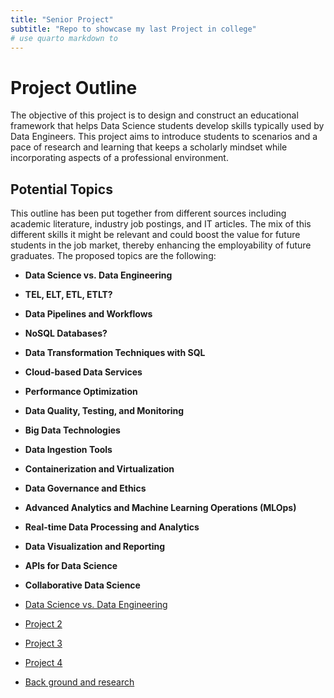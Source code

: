 ```yaml
---
title: "Senior Project"
subtitle: "Repo to showcase my last Project in college"
# use quarto markdown to 
---
```



# Project Outline

The objective of this project is to design and construct an educational framework that helps Data Science students develop skills typically used by Data Engineers. This project aims to introduce students to scenarios and a pace of research and learning that keeps a scholarly mindset while incorporating aspects of a professional environment.

## Potential Topics

This outline has been put together from different sources including academic literature, industry job postings, and IT articles. The mix of this different skills it might be relevant and could boost the value for future students in the job market, thereby enhancing the employability of future graduates. The proposed topics are the following:

- **Data Science vs. Data Engineering**

- **TEL, ELT, ETL, ETLT?**

- **Data Pipelines and Workflows**

- **NoSQL Databases?**

- **Data Transformation Techniques with SQL**

- **Cloud-based Data Services**

- **Performance Optimization**

- **Data Quality, Testing, and Monitoring**

- **Big Data Technologies**

- **Data Ingestion Tools**

- **Containerization and Virtualization**

- **Data Governance and Ethics**

- **Advanced Analytics and Machine Learning Operations (MLOps)**

- **Real-time Data Processing and Analytics**

- **Data Visualization and Reporting**

- **APIs for Data Science**

- **Collaborative Data Science**


- [Data Science vs. Data Engineering](/Projects/project1.qmd)
- [Project 2](/Projects/project2.qmd)
- [Project 3](/Projects/project3.qmd)
- [Project 4](/Projects/project4.qmd)
- [Back ground and research](/Projects/project5.qmd)